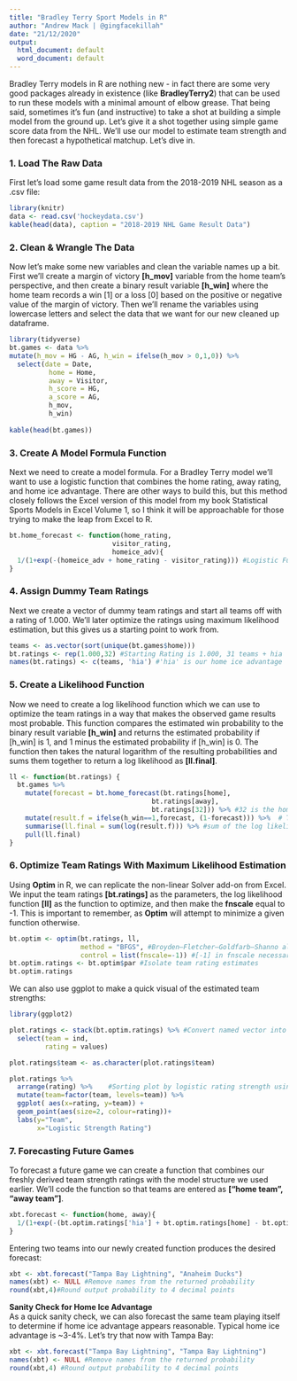 ---
title: "Bradley Terry Sport Models in R"
author: "Andrew Mack | @gingfacekillah"
date: "21/12/2020"
output:
  html_document: default
  word_document: default
---
Bradley Terry models in R are nothing new - in fact there are some very good packages already in existence (like **BradleyTerry2**) that can be used to run these models with a minimal amount of elbow grease. That being said, sometimes it's fun (and instructive) to take a shot at building a simple model from the ground up. Let's give it a shot together using simple game score data from the NHL. We'll use our model to estimate team strength and then forecast a hypothetical matchup. Let's dive in.

### 1. Load The Raw Data
First let's load some game result data from the 2018-2019 NHL season as a .csv file:
```{r warning=FALSE, message=FALSE}
library(knitr)
data <- read.csv('hockeydata.csv')
kable(head(data), caption = "2018-2019 NHL Game Result Data")
```

### 2. Clean & Wrangle The Data
Now let's make some new variables and clean the variable names up a bit. First we'll create a margin of victory **[h_mov]** variable from the home team's perspective, and then create a binary result variable **[h_win]** where the home team records a win [1] or a loss [0] based on the positive or negative value of the margin of victory. Then we'll rename the variables using lowercase letters and select the data that we want for our new cleaned up dataframe.

```{r warning=FALSE, message=FALSE}
library(tidyverse)
bt.games <- data %>%
mutate(h_mov = HG - AG, h_win = ifelse(h_mov > 0,1,0)) %>%
  select(date = Date,
          home = Home,
          away = Visitor,
          h_score = HG,
          a_score = AG,
          h_mov,
          h_win)
  
kable(head(bt.games))
```

### 3. Create A Model Formula Function

Next we need to create a model formula. For a Bradley Terry model we'll want to use a logistic function that combines the home rating, away rating, and home ice advantage. There are other ways to build this, but this method closely follows the Excel version of this model from my book Statistical Sports Models in Excel Volume 1, so I think it will be approachable for those trying to make the leap from Excel to R.
```{r warning=FALSE, message=FALSE}
bt.home_forecast <- function(home_rating,
                          visitor_rating,
                          homeice_adv){
  1/(1+exp(-(homeice_adv + home_rating - visitor_rating))) #Logistic Function
}
```


### 4. Assign Dummy Team Ratings
Next we create a vector of dummy team ratings and start all teams off with a rating of 1.000. We'll later optimize the ratings using maximum likelihood estimation, but this gives us a starting point to work from.

```{r warning=FALSE, message=FALSE}
teams <- as.vector(sort(unique(bt.games$home)))
bt.ratings <- rep(1.000,32) #Starting Rating is 1.000, 31 teams + hia
names(bt.ratings) <- c(teams, 'hia') #'hia' is our home ice advantage
```

### 5. Create a Likelihood Function
Now we need to create a log likelihood function which we can use to optimize the team ratings in a way that makes the observed game results most probable. This function compares the estimated win probability to the binary result variable **[h_win]** and returns the estimated probability if [h_win] is 1, and 1 minus the estimated probability if [h_win] is 0. The function then takes the natural logarithm of the resulting probabilities and sums them together to return a log likelihood as **[ll.final]**.

```{r warning=FALSE, message=FALSE}
ll <- function(bt.ratings) {
  bt.games %>%
    mutate(forecast = bt.home_forecast(bt.ratings[home],
                                    bt.ratings[away],
                                    bt.ratings[32])) %>% #32 is the home ice advantage
    mutate(result.f = ifelse(h_win==1,forecast, (1-forecast))) %>%  # The result function
    summarise(ll.final = sum(log(result.f))) %>% #sum of the log likelihood
    pull(ll.final)
}
```

### 6. Optimize Team Ratings With Maximum Likelihood Estimation
Using **Optim** in R, we can replicate the non-linear Solver add-on from Excel. We input the team ratings **[bt.ratings]** as the parameters, the log likelihood function **[ll]** as the function to optimize, and then make the **fnscale** equal to -1. This is important to remember, as **Optim** will attempt to minimize a given function otherwise.


```{r warning=FALSE, message=FALSE}
bt.optim <- optim(bt.ratings, ll,
                  method = "BFGS", #Broyden–Fletcher–Goldfarb–Shanno algorithm - a non-linear optimization
                  control = list(fnscale=-1)) #[-1] in fnscale necessary for maximization of function
bt.optim.ratings <- bt.optim$par #Isolate team rating estimates
bt.optim.ratings
```
We can also use ggplot to make a quick visual of the estimated team strengths:
```{r warning=FALSE, message=FALSE, fig.align='center', fig.asp = 0.8, fig.width = 8}
library(ggplot2)

plot.ratings <- stack(bt.optim.ratings) %>% #Convert named vector into dataframe with labels
  select(team = ind,
         rating = values)

plot.ratings$team <- as.character(plot.ratings$team)

plot.ratings %>%
  arrange(rating) %>%    #Sorting plot by logistic rating strength using dplyr
  mutate(team=factor(team, levels=team)) %>%  
  ggplot( aes(x=rating, y=team)) +
  geom_point(aes(size=2, colour=rating))+
  labs(y="Team",
       x="Logistic Strength Rating")
```


### 7. Forecasting Future Games
To forecast a future game we can create a function that combines our freshly derived team strength ratings with the model structure we used earlier. We'll code the function so that teams are entered as **["home team", "away team"]**.
```{r warning=FALSE, message=FALSE}
xbt.forecast <- function(home, away){
  1/(1+exp(-(bt.optim.ratings['hia'] + bt.optim.ratings[home] - bt.optim.ratings[away])))
}
```


Entering two teams into our newly created function produces the desired forecast:
```{r warning=FALSE, message=FALSE}
xbt <- xbt.forecast("Tampa Bay Lightning", "Anaheim Ducks")
names(xbt) <- NULL #Remove names from the returned probability
round(xbt,4)#Round output probability to 4 decimal points
```
**Sanity Check for Home Ice Advantage**  
As a quick sanity check, we can also forecast the same team playing itself to determine if home ice advantage appears reasonable. Typical home ice advantage is ~3-4%. Let's try that now with Tampa Bay:
```{r warning=FALSE, message=FALSE}
xbt <- xbt.forecast("Tampa Bay Lightning", "Tampa Bay Lightning")
names(xbt) <- NULL #Remove names from the returned probability
round(xbt,4) #Round output probability to 4 decimal points
```
